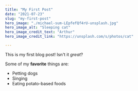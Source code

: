 ```yaml
---
title: "My First Post"
date: "2021-07-23"
slug: "my-first-post"
hero_image: "./michael-sum-LEpfefQf4rU-unsplash.jpg"
hero_image_alt: "Sleeping cat"
hero_image_credit_text: "Arthur"
hero_image_credit_link: "https://unsplash.com/s/photos/cat"

---
```


This is my first blog post! Isn't it *great*?

Some of my **favorite** things are:

* Petting dogs
* Singing
* Eating potato-based foods
